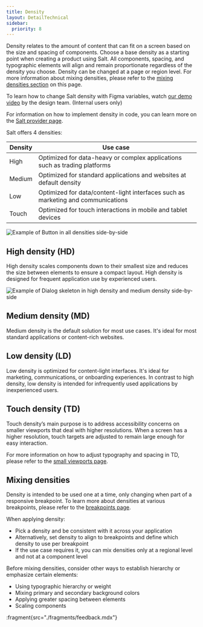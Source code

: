 ```yaml
---
title: Density
layout: DetailTechnical
sidebar:
  priority: 8
---
```


Density relates to the amount of content that can fit on a screen based on the size and spacing of components. Choose a base density as a starting point when creating a product using Salt. All components, spacing, and typographic elements will align and remain proportionate regardless of the density you choose. Density can be changed at a page or region level. For more information about mixing densities, please refer to the [mixing densities section](#mixing-densities) on this page.

To learn how to change Salt density with Figma variables, watch [our demo video](https://go/techtube/#/videos/c7717cb0-4332-4cf0-9c8c-7f66e5eaf339) by the design team. (Internal users only)

For information on how to implement density in code, you can learn more on the [Salt provider page](/salt/components/salt-provider/examples#density).

Salt offers 4 densities:

| Density | Use case                                                                         |
| ------- | -------------------------------------------------------------------------------- |
| High    | Optimized for data-heavy or complex applications such as trading platforms       |
| Medium  | Optimized for standard applications and websites at default density              |
| Low     | Optimized for data/content-light interfaces such as marketing and communications |
| Touch   | Optimized for touch interactions in mobile and tablet devices                    |

<Image
  src="/img/foundations/density-buttons.png"
  alt="Example of Button in all densities side-by-side"
/>

## High density (HD)

High density scales components down to their smallest size and reduces the size between elements to ensure a compact layout. High density is designed for frequent application use by experienced users.

<Image
  src="/img/foundations/density-skeletons.png"
  alt="Example of Dialog skeleton in high density and medium density side-by-side"
/>

## Medium density (MD)

Medium density is the default solution for most use cases. It's ideal for most standard applications or content-rich websites.

## Low density (LD)

Low density is optimized for content-light interfaces. It's ideal for marketing, communications, or onboarding experiences. In contrast to high density, low density is intended for infrequently used applications by inexperienced users.

## Touch density (TD)

Touch density’s main purpose is to address accessibility concerns on smaller viewports that deal with higher resolutions. When a screen has a higher resolution, touch targets are adjusted to remain large enough for easy interaction.

For more information on how to adjust typography and spacing in TD, please refer to the [small viewports page](/salt/foundations/responsiveness/small-viewports).

## Mixing densities

Density is intended to be used one at a time, only changing when part of a responsive breakpoint. To learn more about densities at various breakpoints, please refer to the [breakpoints page](/salt/foundations/responsiveness/breakpoints).

When applying density:

- Pick a density and be consistent with it across your application
- Alternatively, set density to align to breakpoints and define which density to use per breakpoint
- If the use case requires it, you can mix densities only at a regional level and not at a component level

Before mixing densities, consider other ways to establish hierarchy or emphasize certain elements:

- Using typographic hierarchy or weight
- Mixing primary and secondary background colors
- Applying greater spacing between elements
- Scaling components

:fragment{src="./fragments/feedback.mdx"}
